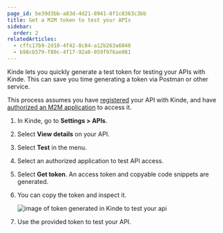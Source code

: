 ```yaml
---
page_id: be39d3bb-a83d-4d21-8941-8f1c8363c3bb
title: Get a M2M token to test your APIs
sidebar:
  order: 2
relatedArticles:
  - cffc17b9-2d10-4f42-8c84-a12b263a6040
  - b98cb579-f80c-4f17-92a6-059f976ae081
---
```


Kinde lets you quickly generate a test token for testing your APIs with Kinde. This can save you time generating a token via Postman or other service.

This process assumes you have [registered](/developer-tools/your-apis/register-manage-apis/) your API with Kinde, and have [authorized an M2M application](/developer-tools/your-apis/register-manage-apis/#authorize-or-revoke-authorization-of-an-app-from-the-api) to access it. 

1. In Kinde, go to **Settings > APIs**.
2. Select **View details** on your API.
3. Select **Test** in the menu.
4. Select an authorized application to test API access.
5. Select **Get token**. An access token and copyable code snippets are generated. 
6. You can copy the token and inspect it. 
    
    ![image of token generated in Kinde to test your api](https://imagedelivery.net/skPPZTHzSlcslvHjesZQcQ/7149ab96-02f5-4b03-265e-5ffe0e52d900/public)
    
7. Use the provided token to test your API.
